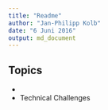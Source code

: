 ```yaml
---
title: "Readme"
author: "Jan-Philipp Kolb"
date: "6 Juni 2016"
output: md_document
---
```


## Topics

- 
- Technical Challenges